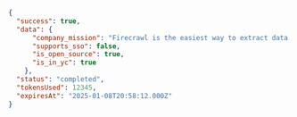 ```json JSON
{
  "success": true,
  "data": {
      "company_mission": "Firecrawl is the easiest way to extract data from the web. Developers use us to reliably convert URLs into LLM-ready markdown or structured data with a single API call.",
      "supports_sso": false,
      "is_open_source": true,
      "is_in_yc": true
    },
  "status": "completed",
  "tokensUsed": 12345,
  "expiresAt": "2025-01-08T20:58:12.000Z"
}
```
